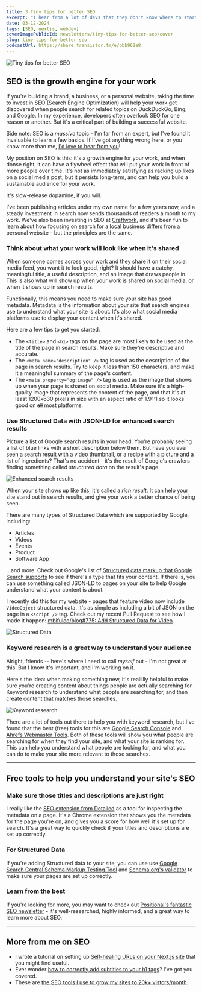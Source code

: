 ```yaml
---
title: 3 Tiny tips for better SEO
excerpt: "I hear from a lot of devs that they don't know where to start with SEO. Here are 3 tiny tips about to get you started."
date: 03-12-2024
tags: [SEO, nextjs, webdev]
coverImagePublicId: newsletters/tiny-tips-for-better-seo/cover
slug: tiny-tips-for-better-seo
podcastUrl: https://share.transistor.fm/e/bbb962e8
---
```


<Image
  publicId="newsletters/tiny-tips-for-better-seo/cover"
  alt="Tiny tips for better SEO"
/>

## SEO is the growth engine for your work

If you're building a brand, a business, or a personal website, taking the time to invest in SEO (Search Engine Optimization) will help your work get discovered when people search for related topics on DuckDuckGo, Bing, and Google. In my experience, developers often overlook SEO for one reason or another. But it's a critical part of building a successful website.

<Aside type="note">

Side note: SEO is a _massive_ topic - I'm far from an expert, but I've found it invaluable to learn a few basics. If I've got anything wrong here, or you know more than me, [I'd love to hear from you](https://threads.net/@irreverentmike)!

</Aside>

My position on SEO is this: it's a growth engine for your work, and when donse right, it can have a flywheel effect that will put your work in front of more people over time. It's not as immediately satisfying as racking up likes on a social media post, but it persists long-term, and can help you build a sustainable audience for your work.

It's slow-release dopamine, if you will.

I've been publishing articles under my own name for a few years now, and a steady investment in search now sends thousands of readers a month to my work. We've also been investing in SEO at [Craftwork](https://craftwork.com), and it's been fun to learn about how focusing on search for a local business differs from a personal website - but the principles are the same.

### Think about what your work will look like when it's shared

When someone comes across your work and they share it on their social media feed, you want it to look good, right? It should have a catchy, meaningful title, a useful description, and an image that draws people in. This is also what will show up when your work is shared on social media, or when it shows up in search results.

Functionally, this means you need to make sure your site has good metadata. Metadata is the information about your site that search engines use to understand what your site is about. It's also what social media platforms use to display your content when it's shared.

Here are a few tips to get you started:

- The `<title>` and `<h1>` tags on the page are most likely to be used as the title of the page in search results. Make sure they're descriptive and accurate.
- The `<meta name="description" />` tag is used as the description of the page in search results. Try to keep it less than 150 characters, and make it a meaningful summary of the page's content.
- The `<meta property="og:image" />` tag is used as the image that shows up when your page is shared on social media. Make sure it's a high-quality image that represents the content of the page, and that it's at least 1200x630 pixels in size with an aspect ratio of 1.91:1 so it looks good on <s>all</s> most platforms.

### Use Structured Data with JSON-LD for enhanced search results

Picture a list of Google search results in your head. You're probably seeing a list of blue links with a short description below them. But have you ever seen a search result with a video thumbnail, or a recipe with a picture and a list of ingredients? That's no accident - it's the result of Google's crawlers finding something called _structured data_ on the result's page.

<Image
  publicId="newsletters/tiny-tips-for-better-seo/enhanced-search-results"
  alt="Enhanced search results"
/>

When your site shows up like this, it's called a _rich result_. It can help your site stand out in search results, and give your work a better chance of being seen.

There are many types of Structured Data which are supported by Google, including:

- Articles
- Videos
- Events
- Product
- Software App

...and more. Check out Google's list of [Structured data markup that Google Search supports](https://developers.google.com/search/docs/guides/search-gallery) to see if there's a type that fits your content. If there is, you can use something called JSON-LD to pages on your site to help Google understand what your content is about.

I recently did this for my website - pages that feature video now include `VideoObject` structured data. It's as simple as including a bit of JSON on the page in a `<script />` tag. Check out my recent Pull Request to see how I made it happen: [mbifulco/blog#775: Add Structured Data for Video](https://github.com/mbifulco/blog/pull/775).

<Image
  publicId="newsletters/tiny-tips-for-better-seo/video-results"
  alt="Structured Data"
  caption="Structured Data inspection results for a video on my site. Success! Google can see it."
/>

### Keyword research is a great way to understand your audience

Alright, friends -- here's where I need to call _myself_ out - I'm not great at this. But I know it's important, and I'm working on it.

Here's the idea: when making something new, it's reallllly helpful to make sure you're creating content about things people are actually searching for. Keyword research to understand what people are searching for, and then create content that matches those searches.

<Image
  publicId="newsletters/tiny-tips-for-better-seo/keyword-research"
  alt="Keyword research"
  caption="Keyword results for my site on both Google Search Console and Ahrefs Webmaster Tools"
/>

There are a lot of tools out there to help you with keyword research, but I've found that the best (free) tools for this are [Google Search Console](search.google.com/search-console) and [Ahrefs Webmaster Tools](https://ahrefs.com/webmaster-tools). Both of these tools will show you what people are searching for when they find your site, and what your site is ranking for. This can help you understand what people are looking for, and what you can do to make your site more relevant to those searches.

---

## Free tools to help you understand your site's SEO

### Make sure those titles and descriptions are just right

I really like the [SEO extension from Detailed](https://detailed.com/extension/) as a tool for inspecting the metadata on a page. It's a Chrome extension that shows you the metadata for the page you're on, and gives you a score for how well it's set up for search. It's a great way to quickly check if your titles and descriptions are set up correctly.

### For Structured Data

If you're adding Structured data to your site, you can use use [Google Search Central Schema Markup Testing Tool](https://developers.google.com/search/docs/appearance/structured-data) and [Schema.org's validator](https://validator.schema.org/#url=https%3A%2F%2Fmikebifulco-com-git-feat-metadata-mbifulco.vercel.app%2Fposts%2Flive-coding-satori-og-images-nextjs) to make sure your pages are set up correctly.

### Learn from the best

If you're looking for more, you may want to check out [Positional's fantastic SEO newsletter](https://www.positional.com/newsletter) - it's well-researched, highly informed, and a great way to learn more about SEO.

---

## More from me on SEO

- I wrote a tutorial on setting up [Self-healing URLs on your Next.js site](https://mikebifulco.com/posts/self-healing-urls-nextjs-seo) that you might find useful.
- Ever wonder [how to correctly add subtitles to your h1 tags](https://mikebifulco.com/posts/semantic-html-heading-subtitle)? I've got you covered.
- These are [the SEO tools I use to grow my sites to 20k+ vistors/month](https://mikebifulco.com/posts/seo-tools-for-new-web-projects).
